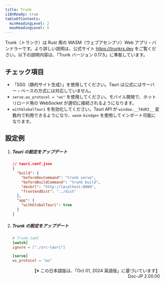 ```yaml
---
title: Trunk
i18nReady: true
tableOfContents:
  minHeadingLevel: 2
  maxHeadingLevel: 5
---
```



Trunk（トランク）は Rust 用の WASM（ウェブアセンブリ）Web アプリ・バンドラーです。より詳しい説明は、公式サイト https://trunkrs.dev をご覧ください。以下の説明内容は、「Trunk バージョン 0.17.5」に準拠しています。　

## チェック項目

- 「SSG（静的サイト生成）」を使用してください。Tauri は公式にはサーバー・ベースの方式には対応していません。
- `serve.ws_protocol = "ws"` を使用してください。モバイル開発で、ホットリロード用の WebSocket が適切に接続されるようになります。
- `withGlobalTauri` を有効化してください。Tauri API が `window.__TAURI__` 変数内で利用できるようになり、`wasm-bindgen` を使用してインポート可能になります。

## 設定例

<Steps>

1. ##### Tauri の設定をアップデート

   ```json
   // tauri.conf.json
   {
     "build": {
       "beforeDevCommand": "trunk serve",
       "beforeBuildCommand": "trunk build",
       "devUrl": "http://localhost:8080",
       "frontendDist": "../dist"
     },
     "app": {
       "withGlobalTauri": true
     }
   }
   ```

1. ##### Trunk の設定をアップデート

   ```toml
   # Trunk.toml
   [watch]
   ignore = ["./src-tauri"]

   [serve]
   ws_protocol = "ws"
   ```

</Steps>

<div style="text-align: right;">
  【※ この日本語版は、「Oct 01, 2024 英語版」に基づいています】
  <br />
  Doc-JP 2.00.00
</div>
